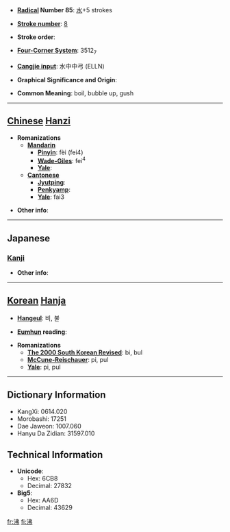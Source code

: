 * '''[[Wiktionary:Chinese radical index| Radical]] Number 85''': [[Wiktionary:Chinese radical index 水|水]]+5 strokes

* '''[[Wiktionary:Chinese total strokes index|Stroke number]]''': [[Wiktionary:Chinese total strokes index 8|8]]

* '''Stroke order''': 

* '''[[Wiktionary:Chinese four corner index|Four-Corner System]]''': 3512<sub>7</sub>

* '''[[Wiktionary:Chinese Cangjie index|Cangjie input]]''': 水中中弓 (ELLN)

* '''Graphical Significance and Origin''': 

* '''Common Meaning''': boil, bubble up, gush

----

== [[Chinese]] [[Hanzi]] ==

* '''Romanizations'''
** '''[[Mandarin]]'''
*** '''[[Pinyin]]''': fèi (fei4)
*** '''[[Wade-Giles]]''': fei<sup>4</sup>
*** '''[[Yale]]''': 
** '''[[Cantonese]]'''
*** '''[[Jyutping]]''':
*** '''[[Penkyamp]]''': 
*** '''[[Yale]]''': fai3

* '''Other info''': 

----

==Japanese==
===[[Kanji]]===
{{kanji|on readings=[[ふつ]] (futsu)|kun readings=[[わく]] (waku), [[わかす]] (wakasu)}}

* '''Other info''':  

----

== [[Korean]] [[Hanja]] ==

* '''[[Hangeul]]''': 비, 불

* '''[[Eumhun]] reading''': 

* '''Romanizations'''
** '''[[The 2000 South Korean Revised Romanization|The 2000 South Korean Revised]]''': bi, bul
** '''[[McCune-Reischauer]]''': pi, pul
** '''[[Yale]]''': pi, pul

----

== Dictionary Information ==

* KangXi: 0614.020
* Morobashi: 17251
* Dae Jaweon: 1007.060
* Hanyu Da Zidian: 31597.010

== Technical Information ==

* '''Unicode''':
** Hex: 6CB8
** Decimal: 27832
* '''Big5''':
** Hex: AA6D
** Decimal: 43629

[[fr:沸]]
[[fi:沸]]